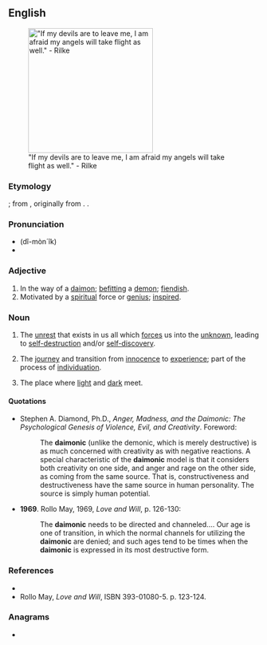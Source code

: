 {{also|daemonic}}
==English==
[[Image:Paradiso Canto 31.jpg|thumb|250px|"If my devils are to leave me, I am afraid my angels will take flight as well." - Rilke]]

===Etymology===
{{suffix|en|daimon|ic}}; from {{der|en|la|demon||spirit}}, originally from {{der|en|grc|δαίμων||a god, goddess, divine power, genius, guardian spirit}}. {{doublet|en|demonic}}.

===Pronunciation===
* (dî-mòn´îk)
* {{hyphenation|en|dai|mon|ic}}

===Adjective===
{{en-adj}}

# In the way of a [[daimon]]; [[befitting]] a [[demon]]; [[fiendish]].
# Motivated by a [[spiritual]] force or [[genius]]; [[inspired]].

===Noun===
{{en-noun|-}}

# {{lb|en|psychology}} The [[unrest]] that exists in us all which [[forces]] us into the [[unknown]], leading to [[self-destruction]] and/or [[self-discovery]].
# {{lb|en|psychology|spirituality|mythology|literature}} The [[journey]] and transition from [[innocence]] to [[experience]]; part of the process of [[individuation]].
# {{lb|en|mythology|literature}} The place where [[light]] and [[dark]] meet.

====Quotations====
* Stephen A. Diamond, Ph.D., ''Anger, Madness, and the Daimonic: The Psychological Genesis of Violence, Evil, and Creativity''. Foreword:
*: The '''daimonic''' (unlike the demonic, which is merely destructive) is as much concerned with creativity as with negative reactions. A special characteristic of the '''daimonic''' model is that it considers both creativity on one side, and anger and rage on the other side, as coming from the same source. That is, constructiveness and destructiveness have the same source in human personality. The source is simply human potential.
* '''1969'''. Rollo May, 1969, ''Love and Will'', p. 126-130:
*: The '''daimonic''' needs to be directed and channeled.... Our age is one of transition, in which the normal channels for utilizing the '''daimonic''' are denied; and such ages tend to be times when the '''daimonic''' is expressed in its most destructive form.

===References===
* {{R:Etymonline|demon}}
* Rollo May, ''Love and Will'', ISBN 393-01080-5. p. 123-124.

===Anagrams===
* {{anagrams|en|a=acdiimno|Dominica}}